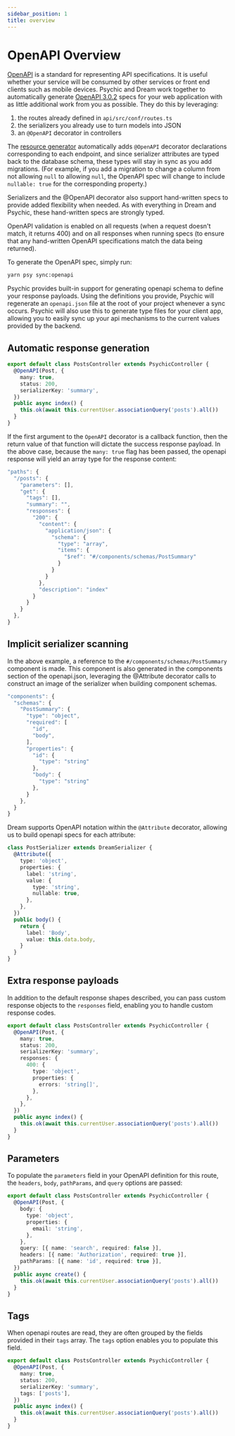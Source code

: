 ```yaml
---
sidebar_position: 1
title: overview
---
```


# OpenAPI Overview

[OpenAPI](https://spec.openapis.org/oas/v3.0.2.html) is a standard for representing API specifications. It is useful whether your service will be consumed by other services or front end clients such as mobile devices. Psychic and Dream work together to automatically generate [OpenAPI 3.0.2](https://spec.openapis.org/oas/v3.0.2.html) specs for your web application with as little additional work from you as possible. They do this by leveraging:

1. the routes already defined in `api/src/conf/routes.ts`
1. the serializers you already use to turn models into JSON
1. an `@OpenAPI` decorator in controllers

The [resource generator](../utils/cli/generators/resources) automatically adds `@OpenAPI` decorator declarations corresponding to each endpoint, and since serializer attributes are typed back to the database schema, these types will stay in sync as you add migrations. (For example, if you add a migration to change a column from not allowing `null` to allowing `null`, the OpenAPI spec will change to include `nullable: true` for the corresponding property.)

Serializers and the @OpenAPI decorator also support hand-written specs to provide added flexibility when needed. As with everything in Dream and Psychic, these hand-written specs are strongly typed.

OpenAPI validation is enabled on all requests (when a request doesn't match, it returns 400) and on all responses when running specs (to ensure that any hand-written OpenAPI specifications match the data being returned).

To generate the OpenAPI spec, simply run:

```bash
yarn psy sync:openapi
```

Psychic provides built-in support for generating openapi schema to define your response payloads. Using the definitions you provide, Psychic will regenerate an `openapi.json` file at the root of your project whenever a sync occurs. Psychic will also use this to generate type files for your client app, allowing you to easily sync up your api mechanisms to the current values provided by the backend.

## Automatic response generation

```ts
export default class PostsController extends PsychicController {
  @OpenAPI(Post, {
    many: true,
    status: 200,
    serializerKey: 'summary',
  })
  public async index() {
    this.ok(await this.currentUser.associationQuery('posts').all())
  }
}
```

If the first argument to the `OpenAPI` decorator is a callback function, then the return value of that function will dictate the success response payload. In the above case, because the `many: true` flag has been passed, the openapi response will yield an array type for the response content:

```js
"paths": {
  "/posts": {
    "parameters": [],
    "get": {
      "tags": [],
      "summary": "",
      "responses": {
        "200": {
          "content": {
            "application/json": {
              "schema": {
                "type": "array",
                "items": {
                  "$ref": "#/components/schemas/PostSummary"
                }
              }
            }
          },
          "description": "index"
        }
      }
    }
  },
}
```

## Implicit serializer scanning

In the above example, a reference to the `#/components/schemas/PostSummary` component is made. This component is also generated in the components section of the openapi.json, leveraging the @Attribute decorator calls to construct an image of the serializer when building component schemas.

```js
"components": {
  "schemas": {
    "PostSummary": {
      "type": "object",
      "required": [
        "id",
        "body",
      ],
      "properties": {
        "id": {
          "type": "string"
        },
        "body": {
          "type": "string"
        },
      }
    },
  }
}
```

Dream supports OpenAPI notation within the `@Attribute` decorator, allowing us to build openapi specs for each attribute:

```ts
class PostSerializer extends DreamSerializer {
  @Attribute({
    type: 'object',
    properties: {
      label: 'string',
      value: {
        type: 'string',
        nullable: true,
      },
    },
  })
  public body() {
    return {
      label: 'Body',
      value: this.data.body,
    }
  }
}
```

## Extra response payloads

In addition to the default response shapes described, you can pass custom response objects to the `responses` field, enabling you to handle custom response codes.

```ts
export default class PostsController extends PsychicController {
  @OpenAPI(Post, {
    many: true,
    status: 200,
    serializerKey: 'summary',
    responses: {
      400: {
        type: 'object',
        properties: {
          errors: 'string[]',
        },
      },
    },
  })
  public async index() {
    this.ok(await this.currentUser.associationQuery('posts').all())
  }
}
```

## Parameters

To populate the `parameters` field in your OpenAPI definition for this route, the `headers`, `body`, `pathParams`, and `query` options are passed:

```ts
export default class PostsController extends PsychicController {
  @OpenAPI(Post, {
    body: {
      type: 'object',
      properties: {
        email: 'string',
      },
    },
    query: [{ name: 'search', required: false }],
    headers: [{ name: 'Authorization', required: true }],
    pathParams: [{ name: 'id', required: true }],
  })
  public async create() {
    this.ok(await this.currentUser.associationQuery('posts').all())
  }
}
```

## Tags

When openapi routes are read, they are often grouped by the fields provided in their `tags` array. The `tags` option enables you to populate this field.

```ts
export default class PostsController extends PsychicController {
  @OpenAPI(Post, {
    many: true,
    status: 200,
    serializerKey: 'summary',
    tags: ['posts'],
  })
  public async index() {
    this.ok(await this.currentUser.associationQuery('posts').all())
  }
}
```
